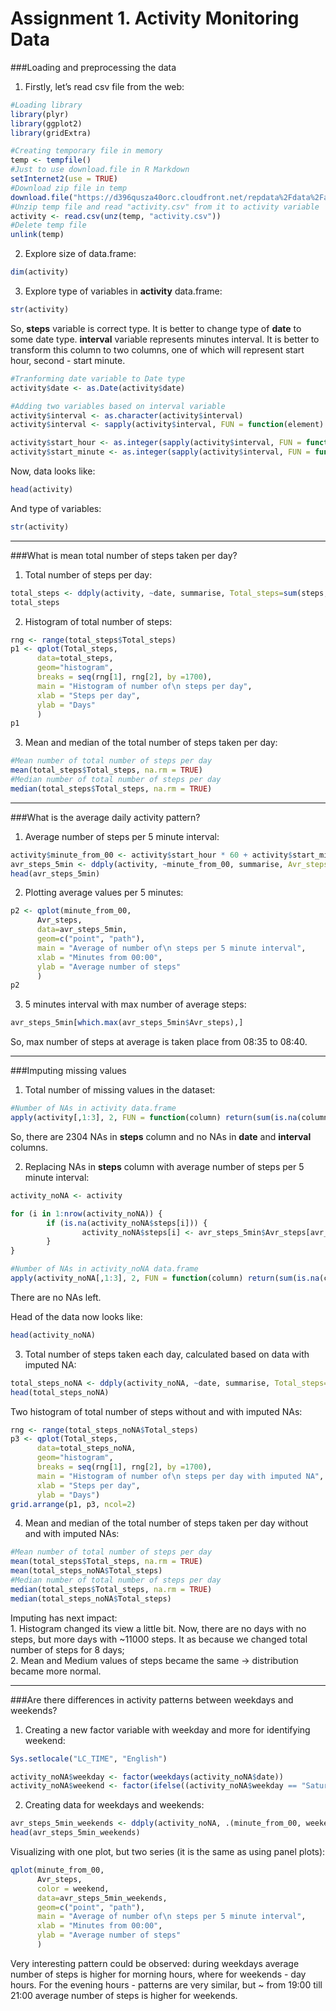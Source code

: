 Assignment 1. Activity Monitoring Data
======================================

###Loading and preprocessing the data

1. Firstly, let's read csv file from the web:
```r
#Loading library
library(plyr)
library(ggplot2)
library(gridExtra)
```

```r
#Creating temporary file in memory
temp <- tempfile()
#Just to use download.file in R Markdown
setInternet2(use = TRUE)
#Download zip file in temp
download.file("https://d396qusza40orc.cloudfront.net/repdata%2Fdata%2Factivity.zip", temp)
#Unzip temp file and read "activity.csv" from it to activity variable
activity <- read.csv(unz(temp, "activity.csv"))
#Delete temp file
unlink(temp)
```

2. Explore size of data.frame:
```r
dim(activity)
```

3. Explore type of variables in **activity** data.frame:
```r
str(activity)
```
So, **steps** variable is correct type. It is better to change type of **date** to some date type. **interval** variable represents minutes interval. It is better to transform this column to two columns, one of which will represent start hour, second - start minute.

```r
#Tranforming date variable to Date type
activity$date <- as.Date(activity$date)

#Adding two variables based on interval variable
activity$interval <- as.character(activity$interval)
activity$interval <- sapply(activity$interval, FUN = function(element) return(paste(as.character(c(rep(0, (4-nchar(element))), element)), collapse = "")))

activity$start_hour <- as.integer(sapply(activity$interval, FUN = function (element) return (substr(element, 1, 2))))
activity$start_minute <- as.integer(sapply(activity$interval, FUN = function (element) return (substr(element, 3, 4))))
```

Now, data looks like:
```r
head(activity)
```

And type of variables:
```r
str(activity)
```

***

###What is mean total number of steps taken per day?

1. Total number of steps per day:
```r
total_steps <- ddply(activity, ~date, summarise, Total_steps=sum(steps, na.rm = TRUE))
total_steps
```

2. Histogram of total number of steps:
```r
rng <- range(total_steps$Total_steps)
p1 <- qplot(Total_steps, 
      data=total_steps,
      geom="histogram", 
      breaks = seq(rng[1], rng[2], by =1700),
      main = "Histogram of number of\n steps per day",
      xlab = "Steps per day",
      ylab = "Days"
      )
p1
```

3. Mean and median of the total number of steps taken per day:
```r
#Mean number of total number of steps per day
mean(total_steps$Total_steps, na.rm = TRUE)
#Median number of total number of steps per day
median(total_steps$Total_steps, na.rm = TRUE)
```

***
###What is the average daily activity pattern?

1. Average number of steps per 5 minute interval:
```r
activity$minute_from_00 <- activity$start_hour * 60 + activity$start_minute
avr_steps_5min <- ddply(activity, ~minute_from_00, summarise, Avr_steps=mean(steps, na.rm = TRUE))
head(avr_steps_5min)
```

2. Plotting average values per 5 minutes:
```r
p2 <- qplot(minute_from_00,
      Avr_steps,
      data=avr_steps_5min,
      geom=c("point", "path"),
      main = "Average of number of\n steps per 5 minute interval",
      xlab = "Minutes from 00:00",
      ylab = "Average number of steps"
      )
p2
```

3. 5 minutes interval with max number of average steps:
```r
avr_steps_5min[which.max(avr_steps_5min$Avr_steps),]
```
So, max number of steps at average is taken place from 08:35 to 08:40.

***

###Imputing missing values

1. Total number of missing values in the dataset:
```r
#Number of NAs in activity data.frame
apply(activity[,1:3], 2, FUN = function(column) return(sum(is.na(column))))
```
So, there are 2304 NAs in **steps** column and no NAs in **date** and **interval** columns.

2. Replacing NAs in **steps** column with average number of steps per 5 minute interval:
```r
activity_noNA <- activity

for (i in 1:nrow(activity_noNA)) {
        if (is.na(activity_noNA$steps[i])) {
                activity_noNA$steps[i] <- avr_steps_5min$Avr_steps[avr_steps_5min$minute_from_00 == activity_noNA$minute_from_00[i]]
        }
} 

#Number of NAs in activity_noNA data.frame
apply(activity_noNA[,1:3], 2, FUN = function(column) return(sum(is.na(column))))
```
There are no NAs left.

Head of the data now looks like:
```r
head(activity_noNA)
```

3. Total number of steps taken each day, calculated based on data with imputed NA:
```r
total_steps_noNA <- ddply(activity_noNA, ~date, summarise, Total_steps=sum(steps, na.rm = TRUE))
head(total_steps_noNA)
```

Two histogram of total number of steps without and with imputed NAs:
```r
rng <- range(total_steps_noNA$Total_steps)
p3 <- qplot(Total_steps, 
      data=total_steps_noNA,
      geom="histogram", 
      breaks = seq(rng[1], rng[2], by =1700),
      main = "Histogram of number of\n steps per day with imputed NA",
      xlab = "Steps per day",
      ylab = "Days")
grid.arrange(p1, p3, ncol=2)
```

4. Mean and median of the total number of steps taken per day without and with imputed NAs:
```r
#Mean number of total number of steps per day
mean(total_steps$Total_steps, na.rm = TRUE)
mean(total_steps_noNA$Total_steps)
#Median number of total number of steps per day
median(total_steps$Total_steps, na.rm = TRUE)
median(total_steps_noNA$Total_steps)
```

Imputing has next impact:  
1. Histogram changed its view a little bit. Now, there are no days with no steps, but more days with ~11000 steps. It as because we changed total number of steps for 8 days;  
2. Mean and Medium values of steps became the same -> distribution became more normal.

***

###Are there differences in activity patterns between weekdays and weekends?

1. Creating a new factor variable with weekday and more for identifying weekend:
```r
Sys.setlocale("LC_TIME", "English")
```

```r
activity_noNA$weekday <- factor(weekdays(activity_noNA$date))
activity_noNA$weekend <- factor(ifelse((activity_noNA$weekday == "Saturday" | activity_noNA$weekday == "Sunday"), "weekend", "weekday"))
```


2. Creating data for weekdays and weekends:

```r
avr_steps_5min_weekends <- ddply(activity_noNA, .(minute_from_00, weekend), summarise, Avr_steps=mean(steps))
head(avr_steps_5min_weekends)
```

Visualizing with one plot, but two series (it is the same as using panel plots):
```r
qplot(minute_from_00,
      Avr_steps,
      color = weekend,
      data=avr_steps_5min_weekends,
      geom=c("point", "path"),
      main = "Average of number of\n steps per 5 minute interval",
      xlab = "Minutes from 00:00",
      ylab = "Average number of steps"
      )
```

Very interesting pattern could be observed: during weekdays average number of steps is higher for morning hours, where for weekends - day hours. For the evening hours - patterns are very similar, but ~ from 19:00 till 21:00 average number of steps is higher for weekends.